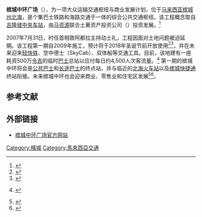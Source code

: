 {{Expand language|time=2017-04-14T17:38:55+00:00}}
{{Infobox station
|name=槟城中环广场<br />
Penang Sentral<br>பினாங்கு சென்ட்ரல்
|type=[[槟城快捷通|槟城快捷通]][[巴士|巴士]]总站<br />[[长途巴士|长途巴士]]总站<br>[[计程车|计程车]]总站
|image=Penang Sentral, Butterworth.jpg
|address={{MAS}}{{Penang}}[[威北县|威北县]][[威省北海|北海]]
|other=[[北海站_(槟城)|北海站]]和[[快捷通渡轮|快捷通渡轮]]终站
|ADA=Y
|opened=2018年12月
|services=[[槟城快捷通|槟城快捷通]][[巴士|巴士]]总站<br />[[长途巴士|长途巴士]]总站
}}
'''槟城中环广场'''（{{lang-ms|Penang Sentral}}），为一项大众运输交通枢纽与商业发展计划，位于[[马来西亚|马来西亚]][[槟城州|槟城州]][[威省北海|北海]]，是个集巴士铁路和海路交通于一体的综合公共交通枢纽。该工程概念取自[[吉隆坡中央车站|吉隆坡中央车站]]，由[[马资源|马资源]]联合土著资产投资公司（{{lang-ms|Pelaburan Hartanah Bumiputra Bhd}}）投资发展。<ref>{{cite news|title=马资源与PHB联营槟城中环广场|url=http://biz.sinchew-i.com/node/7788|publisher=星洲财经|accessdate=2010-11-14|archive-date=2018-08-15|archive-url=https://web.archive.org/web/20180815164635/http://biz.sinchew-i.com/node/7788|dead-url=no}}</ref>

2007年7月31日，时任首相敦阿都拉主持动土礼，工程因面对土地问题被迫延期。该工程第一期自2009年施工，预计将于2018年圣诞节前开放使用<ref>{{Cite web |url=http://www.sinchew.com.my/node/1784250/ |title=渡轮码头巴士火车德士站结合一体．槟中环广场铁定12月启用 |access-date=2018-08-15 |archive-date=2019-05-10 |archive-url=https://web.archive.org/web/20190510071401/http://www.sinchew.com.my/node/1784250 |dead-url=no }}</ref><ref name=":0">{{Cite web|url=http://www.thesundaily.my/news/2152948|title=First phase of Penang Sentral to be ready this year|website=www.thesundaily.my|language=en|access-date=2017-04-10|archive-date=2018-08-31|archive-url=https://web.archive.org/web/20180831154354/http://www.thesundaily.my/news/2152948|dead-url=no}}</ref>，并在未来迎来[[轻快铁|轻快铁]]、空中德士（SkyCab）、双体船等交通工具。目前，该地建有一座耗资500万[[令吉|令吉]]的临时[[巴士|巴士]]总站以应付每日约4,500人次客流量。<ref>{{cite news| title=Work on Penang Sentral project to start next year| url=http://thestar.com.my/metro/story.asp?file=/2008/7/20/north/21872888&sec=North| publisher=星报| date=2008-07-20| accessdate=2022-01-03| archive-date=2012-10-06| archive-url=https://web.archive.org/web/20121006020542/http://thestar.com.my/metro/story.asp?file=%2F2008%2F7%2F20%2Fnorth%2F21872888&sec=North| dead-url=no}} {{en}}</ref>
第一期的槟城中环将会是[[公共巴士|公共巴士]]和[[长途巴士|长途巴士]]的终点站，并与临近的[[北海站_(槟城)|北海火车站]]以及[[槟城快捷通|槟城快捷通]]终站衔接。未来槟城中环也会迎来商业、零售业和住宅区发展<ref>{{Cite web|url=http://mrcbland.com.my/project/penang-sentral/|title=MRCB|website=mrcbland.com.my|access-date=2017-04-10|archive-url=https://web.archive.org/web/20170303153046/http://www.mrcbland.com.my/project/penang-sentral/|archive-date=2017-03-03|dead-url=yes}}</ref><ref>{{Cite web|url=http://theveritasdesigngroup.com/portfolio/architecture/mixed-use/penang-sentral.html|title=VERITAS - Penang Sentral|website=theveritasdesigngroup.com|access-date=2017-04-10|archive-date=2020-02-19|archive-url=https://web.archive.org/web/20200219211503/http://theveritasdesigngroup.com/portfolio/architecture/mixed-use/penang-sentral.html|dead-url=no}}</ref>。

== 参考文献==
{{Reflist}}

==外部链接==
{{commons category|Penang Sentral Bus Terminal}}
{{Portal|马来西亚}}
*[http://www.penangsentral.com.my/ 槟城中环广场官方网站] {{Wayback|url=http://www.penangsentral.com.my/ |date=20210122061752 }}
{{北马经济特区}}
{{槟城公共交通运输}}

[[Category:檳城|Category:檳城]]
[[Category:馬來西亞交通|Category:馬來西亞交通]]